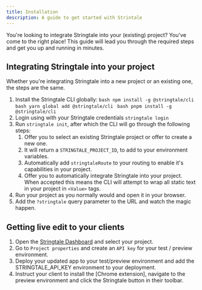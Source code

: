 ```yaml
---
title: Installation
description: A guide to get started with Strintale
---
```



You're looking to integrate Stringtale into your (existing) project? You've come to the right place! This guide will lead
you through the required steps and get you up and running in minutes.

## Integrating Stringtale into your project

Whether you're integrating Stringtale into a new project or an existing one, the steps are the same.

1. Install the Stringtale CLI globally:
   <Tabs>
     <TabItem label="npm">```bash npm install -g @stringtale/cli ```</TabItem>
     <TabItem label="Yarn">```bash yarn global add @stringtale/cli ```</TabItem>
     <TabItem label="pnpm">```bash pnpm install -g @stringtale/cli ```</TabItem>
   </Tabs>
2. Login using with your Stringtale credentials `stringtale login`
3. Run `stringtale init`, after which the CLI will go through the following steps:
   1. Offer you to select an existing Stringtale project or offer to create a new one.
   2. It will return a `STRINGTALE_PROJECT_ID`, to add to your environment variables.
   3. Automatically add `stringtaleRoute` to your routing to enable it's capabilities in your project.
   4. Offer you to automatically integrate Stringtale into your project. When accepted this means the CLI will
      attempt to wrap all static text in your project in `<Value>` tags.
4. Run your project as you normally would and open it in your browser.
5. Add the `?stringtale` query parameter to the URL and watch the magic happen.

## Getting live edit to your clients

1. Open the [Stringtale Dashboard](https://stringtale.com/app/projects) and select your project.
2. Go to `Project properties` and create an `API key` for your test / preview environment.
3. Deploy your updated app to your test/preview environment and add the STRINGTALE_API_KEY environment to your deployment.
4. Instruct your client to install the [Chrome extension], navigate to the preview environment and click the Stringtale
   button in their toolbar.
